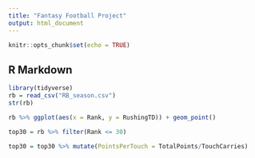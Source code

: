 ```yaml
---
title: "Fantasy Football Project"
output: html_document
---
```


```r
knitr::opts_chunk$set(echo = TRUE)
```

## R Markdown

```r
library(tidyverse)
rb = read_csv("RB_season.csv")
str(rb)

rb %>% ggplot(aes(x = Rank, y = RushingTD)) + geom_point()

top30 = rb %>% filter(Rank <= 30) 

top30 = top30 %>% mutate(PointsPerTouch = TotalPoints/TouchCarries)





```

